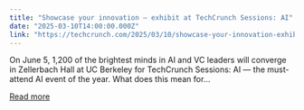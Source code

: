 ```yaml
---
title: "Showcase your innovation — exhibit at TechCrunch Sessions: AI"
date: "2025-03-10T14:00:00.000Z"
link: "https://techcrunch.com/2025/03/10/showcase-your-innovation-exhibit-at-techcrunch-sessions-ai/"
---
```


On June 5, 1,200 of the brightest minds in AI and VC leaders will converge in Zellerbach Hall at UC Berkeley for TechCrunch Sessions: AI — the must-attend AI event of the year. What does this mean for...

[Read more](https://techcrunch.com/2025/03/10/showcase-your-innovation-exhibit-at-techcrunch-sessions-ai/)
